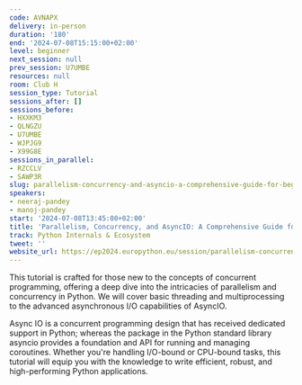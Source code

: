 ```yaml
---
code: AVNAPX
delivery: in-person
duration: '180'
end: '2024-07-08T15:15:00+02:00'
level: beginner
next_session: null
prev_session: U7UMBE
resources: null
room: Club H
session_type: Tutorial
sessions_after: []
sessions_before:
- HXXKM3
- QLNGZU
- U7UMBE
- WJPJG9
- X99G8E
sessions_in_parallel:
- RZCCLV
- SAWP3R
slug: parallelism-concurrency-and-asyncio-a-comprehensive-guide-for-beginners
speakers:
- neeraj-pandey
- manoj-pandey
start: '2024-07-08T13:45:00+02:00'
title: 'Parallelism, Concurrency, and AsyncIO: A Comprehensive Guide for Beginners'
track: Python Internals & Ecosystem
tweet: ''
website_url: https://ep2024.europython.eu/session/parallelism-concurrency-and-asyncio-a-comprehensive-guide-for-beginners
---
```


This tutorial is crafted for those new to the concepts of concurrent programming, offering a deep dive into the intricacies of parallelism and concurrency in Python. We will cover basic threading and multiprocessing to the advanced asynchronous I/O capabilities of AsyncIO.

Async IO is a concurrent programming design that has received dedicated support in Python; whereas the package in the Python standard library asyncio provides a foundation and API for running and managing coroutines. Whether you're handling I/O-bound or CPU-bound tasks, this tutorial will equip you with the knowledge to write efficient, robust, and high-performing Python applications.
